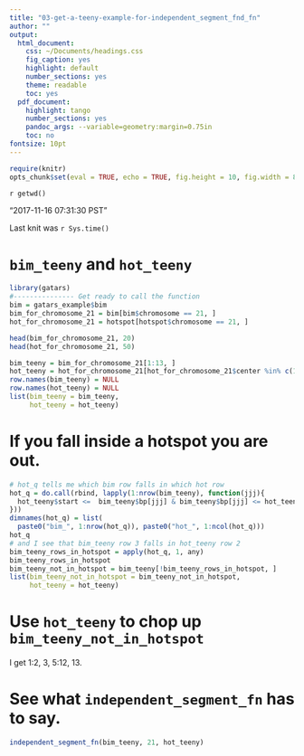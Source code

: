 ```yaml
---
title: "03-get-a-teeny-example-for-independent_segment_fnd_fn"
author: ""
output:
  html_document:
    css: ~/Documents/headings.css
    fig_caption: yes
    highlight: default
    number_sections: yes
    theme: readable
    toc: yes
  pdf_document:
    highlight: tango
    number_sections: yes
    pandoc_args: --variable=geometry:margin=0.75in
    toc: no
fontsize: 10pt
---
```

<A NAME="top"> </A>

```r
require(knitr)
opts_chunk$set(eval = TRUE, echo = TRUE, fig.height = 10, fig.width = 8, tidy=FALSE)
```

`r getwd()`  

"2017-11-16 07:31:30 PST"

Last knit was `r Sys.time()`

# `bim_teeny` and `hot_teeny`

```r
library(gatars)
#--------------- Get ready to call the function
bim = gatars_example$bim
bim_for_chromosome_21 = bim[bim$chromosome == 21, ]
hot_for_chromosome_21 = hotspot[hotspot$chromosome == 21, ]

head(bim_for_chromosome_21, 20)
head(hot_for_chromosome_21, 50)

bim_teeny = bim_for_chromosome_21[1:13, ]
hot_teeny = hot_for_chromosome_21[hot_for_chromosome_21$center %in% c(13227919, 15561921, 16361420), ]
row.names(bim_teeny) = NULL
row.names(hot_teeny) = NULL
list(bim_teeny = bim_teeny, 
     hot_teeny = hot_teeny)
```

# If you fall inside a hotspot you are out.

```r
# hot_q tells me which bim row falls in which hot row
hot_q = do.call(rbind, lapply(1:nrow(bim_teeny), function(jjj){
  hot_teeny$start <=  bim_teeny$bp[jjj] & bim_teeny$bp[jjj] <= hot_teeny$end
}))
dimnames(hot_q) = list(
  paste0("bim_", 1:nrow(hot_q)), paste0("hot_", 1:ncol(hot_q)))
hot_q
# and I see that bim_teeny row 3 falls in hot_teeny row 2
bim_teeny_rows_in_hotspot = apply(hot_q, 1, any)
bim_teeny_rows_in_hotspot
bim_teeny_not_in_hotspot = bim_teeny[!bim_teeny_rows_in_hotspot, ]
list(bim_teeny_not_in_hotspot = bim_teeny_not_in_hotspot,
     hot_teeny = hot_teeny)
```

# Use `hot_teeny` to chop up `bim_teeny_not_in_hotspot` 

I get 1:2, 3, 5:12, 13.

# See what `independent_segment_fn` has to say.

```r
independent_segment_fn(bim_teeny, 21, hot_teeny)
```


